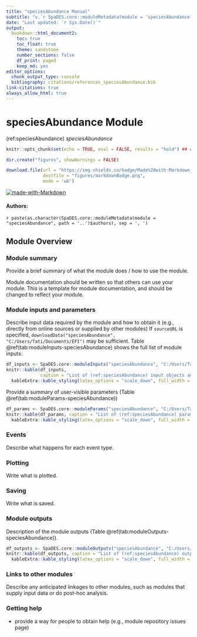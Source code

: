```yaml
---
title: "speciesAbundance Manual"
subtitle: "v.`r SpaDES.core::moduleMetadata(module = 'speciesAbundance', path = '..')$version`"
date: "Last updated: `r Sys.Date()`"
output:
  bookdown::html_document2:
    toc: true
    toc_float: true
    theme: sandstone
    number_sections: false
    df_print: paged
    keep_md: yes
editor_options:
  chunk_output_type: console
  bibliography: citations/references_speciesAbundance.bib
link-citations: true
always_allow_html: true
---
```


# speciesAbundance Module

<!-- the following are text references used in captions for LaTeX compatibility -->
(ref:speciesAbundance) *speciesAbundance*

```r
knitr::opts_chunk$set(echo = TRUE, eval = FALSE, results = "hold") ## change to eval = TRUE if all chunks are to be evaluated

dir.create("figures", showWarnings = FALSE)

download.file(url = "https://img.shields.io/badge/Made%20with-Markdown-1f425f.png",
              destfile = "figures/markdownBadge.png",
              mode = 'wb')
```

[![made-with-Markdown](figures/markdownBadge.png)](https://commonmark.org)

<!-- if knitting to pdf remember to add the pandoc_args: ["--extract-media", "."] option to yml in order to get the badge images -->

#### Authors:

`r paste(as.character(SpaDES.core::moduleMetadata(module = "speciesAbundance", path = '..')$authors), sep = ', ')`
<!-- ideally separate authors with new lines, '\n' not working -->

## Module Overview

### Module summary

Provide a brief summary of what the module does / how to use the module.

Module documentation should be written so that others can use your module.
This is a template for module documentation, and should be changed to reflect your module.

### Module inputs and parameters

Describe input data required by the module and how to obtain it (e.g., directly from online sources or supplied by other modules)
If `sourceURL` is specified, `downloadData("speciesAbundance", "C:/Users/Tati/Documents/EFI")` may be sufficient.
Table \@ref(tab:moduleInputs-speciesAbundance) shows the full list of module inputs.

```r
df_inputs <- SpaDES.core::moduleInputs("speciesAbundance", "C:/Users/Tati/Documents/EFI")
knitr::kable(df_inputs,
             caption = "List of (ref:speciesAbundance) input objects and their description.") %>%
  kableExtra::kable_styling(latex_options = "scale_down", full_width = TRUE)
```

Provide a summary of user-visible parameters (Table \@ref(tab:moduleParams-speciesAbundance))


```r
df_params <- SpaDES.core::moduleParams("speciesAbundance", "C:/Users/Tati/Documents/EFI")
knitr::kable(df_params, caption = "List of (ref:speciesAbundance) parameters and their description.") %>%
  kableExtra::kable_styling(latex_options = "scale_down", full_width = TRUE)
```

### Events

Describe what happens for each event type.

### Plotting

Write what is plotted.

### Saving

Write what is saved.

### Module outputs

Description of the module outputs (Table \@ref(tab:moduleOutputs-speciesAbundance)).

```r
df_outputs <- SpaDES.core::moduleOutputs("speciesAbundance", "C:/Users/Tati/Documents/EFI")
knitr::kable(df_outputs, caption = "List of (ref:speciesAbundance) outputs and their description.") %>%
  kableExtra::kable_styling(latex_options = "scale_down", full_width = TRUE)
```

### Links to other modules

Describe any anticipated linkages to other modules, such as modules that supply input data or do post-hoc analysis.

### Getting help

-   provide a way for people to obtain help (e.g., module repository issues page)
